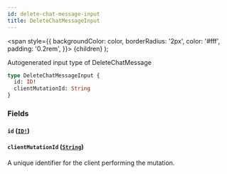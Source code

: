 ```yaml
---
id: delete-chat-message-input
title: DeleteChatMessageInput
---
```


<span
style={{
      backgroundColor: color,
      borderRadius: '2px',
      color: '#fff',
      padding: '0.2rem',
    }}>
{children}
</span>
);

Autogenerated input type of DeleteChatMessage

```graphql
type DeleteChatMessageInput {
  id: ID!
  clientMutationId: String
}
```

### Fields

#### `id` ([`ID!`](/api/graphql/documentation/scalars/id))

#### `clientMutationId` ([`String`](/api/graphql/documentation/scalars/string))

A unique identifier for the client performing the mutation.
